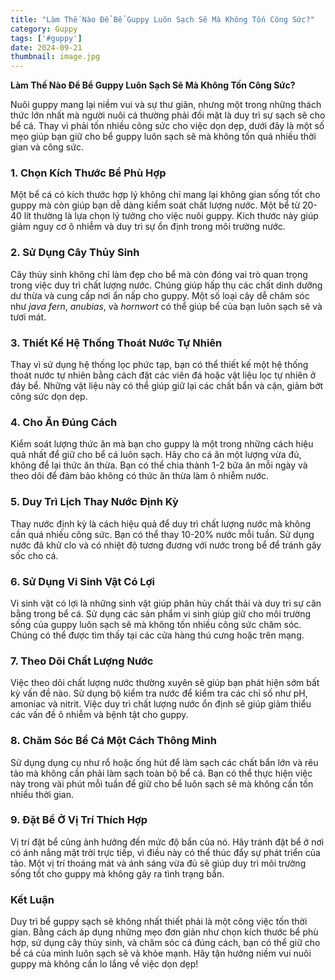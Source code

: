 ```yaml
---
title: "Làm Thế Nào Để Bể Guppy Luôn Sạch Sẽ Mà Không Tốn Công Sức?"
category: Guppy
tags: ['#guppy']
date: 2024-09-21
thumbnail: image.jpg
---
```


**Làm Thế Nào Để Bể Guppy Luôn Sạch Sẽ Mà Không Tốn Công Sức?**

Nuôi guppy mang lại niềm vui và sự thư giãn, nhưng một trong những thách thức lớn nhất mà người nuôi cá thường phải đối mặt là duy trì sự sạch sẽ cho bể cá. Thay vì phải tốn nhiều công sức cho việc dọn dẹp, dưới đây là một số mẹo giúp bạn giữ cho bể guppy luôn sạch sẽ mà không tốn quá nhiều thời gian và công sức.

### 1. **Chọn Kích Thước Bể Phù Hợp**
Một bể cá có kích thước hợp lý không chỉ mang lại không gian sống tốt cho guppy mà còn giúp bạn dễ dàng kiểm soát chất lượng nước. Một bể từ 20-40 lít thường là lựa chọn lý tưởng cho việc nuôi guppy. Kích thước này giúp giảm nguy cơ ô nhiễm và duy trì sự ổn định trong môi trường nước.

### 2. **Sử Dụng Cây Thủy Sinh**
Cây thủy sinh không chỉ làm đẹp cho bể mà còn đóng vai trò quan trọng trong việc duy trì chất lượng nước. Chúng giúp hấp thụ các chất dinh dưỡng dư thừa và cung cấp nơi ẩn nấp cho guppy. Một số loại cây dễ chăm sóc như *java fern*, *anubias*, và *hornwort* có thể giúp bể của bạn luôn sạch sẽ và tươi mát.

### 3. **Thiết Kế Hệ Thống Thoát Nước Tự Nhiên**
Thay vì sử dụng hệ thống lọc phức tạp, bạn có thể thiết kế một hệ thống thoát nước tự nhiên bằng cách đặt các viên đá hoặc vật liệu lọc tự nhiên ở đáy bể. Những vật liệu này có thể giúp giữ lại các chất bẩn và cặn, giảm bớt công sức dọn dẹp.

### 4. **Cho Ăn Đúng Cách**
Kiểm soát lượng thức ăn mà bạn cho guppy là một trong những cách hiệu quả nhất để giữ cho bể cá luôn sạch. Hãy cho cá ăn một lượng vừa đủ, không để lại thức ăn thừa. Bạn có thể chia thành 1-2 bữa ăn mỗi ngày và theo dõi để đảm bảo không có thức ăn thừa làm ô nhiễm nước.

### 5. **Duy Trì Lịch Thay Nước Định Kỳ**
Thay nước định kỳ là cách hiệu quả để duy trì chất lượng nước mà không cần quá nhiều công sức. Bạn có thể thay 10-20% nước mỗi tuần. Sử dụng nước đã khử clo và có nhiệt độ tương đương với nước trong bể để tránh gây sốc cho cá.

### 6. **Sử Dụng Vi Sinh Vật Có Lợi**
Vi sinh vật có lợi là những sinh vật giúp phân hủy chất thải và duy trì sự cân bằng trong bể cá. Sử dụng các sản phẩm vi sinh giúp giữ cho môi trường sống của guppy luôn sạch sẽ mà không tốn nhiều công sức chăm sóc. Chúng có thể được tìm thấy tại các cửa hàng thú cưng hoặc trên mạng.

### 7. **Theo Dõi Chất Lượng Nước**
Việc theo dõi chất lượng nước thường xuyên sẽ giúp bạn phát hiện sớm bất kỳ vấn đề nào. Sử dụng bộ kiểm tra nước để kiểm tra các chỉ số như pH, amoniac và nitrit. Việc duy trì chất lượng nước ổn định sẽ giúp giảm thiểu các vấn đề ô nhiễm và bệnh tật cho guppy.

### 8. **Chăm Sóc Bể Cá Một Cách Thông Minh**
Sử dụng dụng cụ như rổ hoặc ống hút để làm sạch các chất bẩn lớn và rêu tảo mà không cần phải làm sạch toàn bộ bể cá. Bạn có thể thực hiện việc này trong vài phút mỗi tuần để giữ cho bể luôn sạch sẽ mà không cần tốn nhiều thời gian.

### 9. **Đặt Bể Ở Vị Trí Thích Hợp**
Vị trí đặt bể cũng ảnh hưởng đến mức độ bẩn của nó. Hãy tránh đặt bể ở nơi có ánh nắng mặt trời trực tiếp, vì điều này có thể thúc đẩy sự phát triển của tảo. Một vị trí thoáng mát và ánh sáng vừa đủ sẽ giúp duy trì môi trường sống tốt cho guppy mà không gây ra tình trạng bẩn.

### Kết Luận
Duy trì bể guppy sạch sẽ không nhất thiết phải là một công việc tốn thời gian. Bằng cách áp dụng những mẹo đơn giản như chọn kích thước bể phù hợp, sử dụng cây thủy sinh, và chăm sóc cá đúng cách, bạn có thể giữ cho bể cá của mình luôn sạch sẽ và khỏe mạnh. Hãy tận hưởng niềm vui nuôi guppy mà không cần lo lắng về việc dọn dẹp!